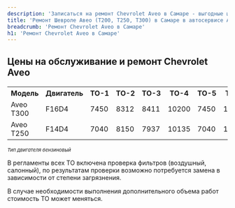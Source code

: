 ```yaml
---
description: 'Записаться на ремонт Chevrolet Aveo в Самаре - выгодные цены, гарантия, скидки и акции, официальный сервис Шевроле Авео.'
title: 'Ремонт Шевроле Авео (T200, T250, T300) в Самаре в автосервисе Альфа - цены ТО Chevrolet Aveo'
breadcrumb: 'Ремонт Chevrolet Aveo в Самаре'
h1: 'Ремонт Chevrolet Aveo в Самаре'
---
```

<h2 style="margin-bottom: 20px;"> Цены на обслуживание и ремонт Chevrolet Aveo </h2>
<table class="actionTable">
<tbody>
<tr>
	<th>
		 Модель
	</th>
	<th>
		 Двигатель
	</th>
	<th>
		 ТО-1
	</th>
	<th>
		 ТО-2
	</th>
	<th>
		 ТО-3
	</th>
	<th>
		 ТО-4
	</th>
	<th>
		 ТО-5
	</th>
	<th>
		 ТО-6
	</th>
	<th>
		 ТО-7
	</th>
	<th>
		 ТО-8
	</th>
	<th>
		 ТО-9
	</th>
</tr>
<tr>
	<td style="border-image: initial;">
		 Aveo T300
	</td>
	<td style="border-image: initial;">
		 F16D4
	</td>
	<td style="border-image: initial;">
		 7450
	</td>
	<td style="border-image: initial;">
		 8312
	</td>
	<td style="border-image: initial;">
		 8411
	</td>
	<td style="border-image: initial;">
		 10200
	</td>
	<td style="border-image: initial;">
		 7450
	</td>
	<td style="border-image: initial;">
		 11597
	</td>
	<td style="border-image: initial;">
		 8411
	</td>
	<td style="border-image: initial;">
		 10200
	</td>
	<td style="border-image: initial;">
		 8411
	</td>
</tr>
<tr>
	<td style="border-image: initial;">
		 Aveo T250
	</td>
	<td style="border-image: initial;">
		 F14D4
	</td>
	<td style="border-image: initial;">
		 7040
	</td>
	<td style="border-image: initial;">
		 8150
	</td>
	<td style="border-image: initial;">
		 7937
	</td>
	<td style="border-image: initial;">
		 10135
	</td>
	<td style="border-image: initial;">
		 7040
	</td>
	<td style="border-image: initial;">
		 10907
	</td>
	<td style="border-image: initial;">
		 7937
	</td>
	<td style="border-image: initial;">
		 10135
	</td>
	<td style="border-image: initial;">
		 7937
	</td>
</tr>
</tbody>
</table>
<div style="font-style: italic; font-size: 11px;">
	 Тип двигателя бензиновый
</div>
<p>
	 В регламенты всех ТО включена проверка фильтров (воздушный, салонный), по результатам проверки возможно потребуется замена в зависимости от степени загрязнения.
</p>
<p>
	 В случае необходимости выполнения дополнительного объема работ стоимость ТО может меняться.
</p>